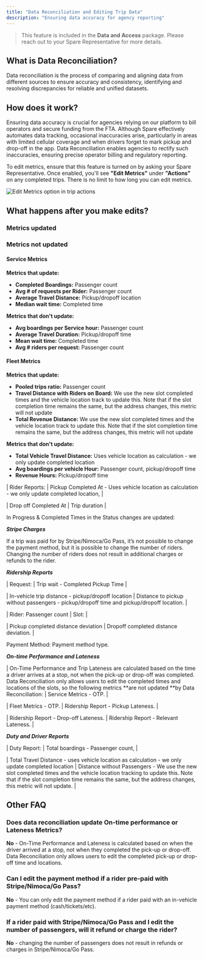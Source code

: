 ```yaml
---
title: "Data Reconciliation and Editing Trip Data"
description: "Ensuring data accuracy for agency reporting"
---
```


> This feature is included in the **Data and Access** package. Please reach out to your Spare Representative for more details.

## What is Data Reconciliation?

Data reconciliation is the process of comparing and aligning data from different sources to ensure accuracy and consistency, identifying and resolving discrepancies for reliable and unified datasets.

## How does it work?

Ensuring data accuracy is crucial for agencies relying on our platform to bill operators and secure funding from the FTA. Although Spare effectively automates data tracking, occasional inaccuracies arise, particularly in areas with limited cellular coverage and when drivers forget to mark pickup and drop-off in the app. Data Reconciliation enables agencies to rectify such inaccuracies, ensuring precise operator billing and regulatory reporting.

To edit metrics, ensure that this feature is turned on by asking your Spare Representative. Once enabled, you'll see **"Edit Metrics"** under **"Actions"** on any completed trips. There is no limit to how long you can edit metrics.

![Edit Metrics option in trip actions](https://spare-74fa64f80617.intercom-attachments-1.com/i/o/971514198/8ce7119a6b47347101b94285/r_ur6HRTYGWAqu5l0_yg_8TQiLpGEzmczg.png?expires=1753820100&signature=5c876d677d7e712a26ba7d5fdfef24f7adb3552d35e6492a03b9e45947a85c9a&req=fScmE8h6nIhXFb4f3HP0gLzM7PK%2BqCt4l7gc7wi4HTB2RpMfeJ%2FuRavHABzz%0AJNk%3D%0A)

## What happens after you make edits?

### Metrics updated

### Metrics not updated

#### Service Metrics

**Metrics that update:**
- **Completed Boardings:** Passenger count
- **Avg # of requests per Rider:** Passenger count
- **Average Travel Distance:** Pickup/dropoff location
- **Median wait time:** Completed time

**Metrics that don't update:**
- **Avg boardings per Service hour:** Passenger count
- **Average Travel Duration:** Pickup/dropoff time
- **Mean wait time:** Completed time
- **Avg # riders per request:** Passenger count

#### Fleet Metrics

**Metrics that update:**
- **Pooled trips ratio:** Passenger count
- **Travel Distance with Riders on Board:** We use the new slot completed times and the vehicle location track to update this. Note that if the slot completion time remains the same, but the address changes, this metric will not update
- **Total Revenue Distance:** We use the new slot completed times and the vehicle location track to update this. Note that if the slot completion time remains the same, but the address changes, this metric will not update

**Metrics that don't update:**
- **Total Vehicle Travel Distance:** Uses vehicle location as calculation - we only update completed location
- **Avg boardings per vehicle Hour:** Passenger count, pickup/dropoff time
- **Revenue Hours:** Pickup/dropoff time

| Rider Reports:  | Pickup Completed At - Uses vehicle location as calculation - we only update completed location,  |

| Drop off Completed At  | Trip duration |

In Progress & Completed Times in the Status changes are updated:

***Stripe Charges***

If a trip was paid for by Stripe/Nimoca/Go Pass, it’s not possible to change the payment method, but it is possible to change the number of riders. Changing the number of riders does not result in additional charges or refunds to the rider.

***Ridership Reports***

| Request:  | Trip wait - Completed Pickup Time |

| In-vehicle trip distance - pickup/dropoff location | Distance to pickup without passengers - pickup/dropoff time and pickup/dropoff location. |

| Rider: Passenger count | Slot:  |

| Pickup completed distance deviation | Dropoff completed distance deviation. |

Payment Method: Payment method type.

***On-time Performance and Lateness***
​

| On-Time Performance and Trip Lateness are calculated based on the time a driver arrives at a stop, not when the pick-up or drop-off was completed. Data Reconciliation only allows users to edit the completed times and locations of the slots, so the following metrics **are not updated **by Data Reconciliation:  | Service Metrics - OTP. |

| Fleet Metrics - OTP. | Ridership Report - Pickup Lateness. |

| Ridership Report - Drop-off Lateness. | Ridership Report - Relevant Lateness. |

***Duty and Driver Reports***

| Duty Report:  | Total boardings - Passenger count,  |

| Total Travel Distance - uses vehicle location as calculation - we only update completed location | Distance without Passengers - We use the new slot completed times and the vehicle location tracking to update this. Note that if the slot completion time remains the same, but the address changes, this metric will not update. |

## Other FAQ

### Does data reconciliation update On-time performance or Lateness Metrics?

**No** - On-Time Performance and Lateness is calculated based on when the driver arrived at a stop, not when they completed the pick-up or drop-off. Data Reconciliation only allows users to edit the completed pick-up or drop-off time and locations.

### Can I edit the payment method if a rider pre-paid with Stripe/Nimoca/Go Pass?

**No** - You can only edit the payment method if a rider paid with an in-vehicle payment method (cash/tickets/etc).

### If a rider paid with Stripe/Nimoca/Go Pass and I edit the number of passengers, will it refund or charge the rider?

**No** - changing the number of passengers does not result in refunds or charges in Stripe/Nimoca/Go Pass.
